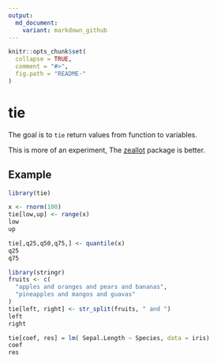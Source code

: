 ```yaml
---
output:
  md_document:
    variant: markdown_github
---
```


<!-- README.md is generated from README.Rmd. Please edit that file -->

```r
knitr::opts_chunk$set(
  collapse = TRUE,
  comment = "#>",
  fig.path = "README-"
)
```


# tie

The goal is to `tie` return values from function to variables. 

This is more of an experiment, The [zeallot](https://github.com/nteetor/zeallot)
package is better. 

## Example

```r
library(tie)

x <- rnorm(100)
tie[low,up] <- range(x)
low
up

tie[,q25,q50,q75,] <- quantile(x)
q25
q75

library(stringr)
fruits <- c(
  "apples and oranges and pears and bananas",
  "pineapples and mangos and guavas"
)
tie[left, right] <- str_split(fruits, " and ")
left
right

tie[coef, res] = lm( Sepal.Length ~ Species, data = iris)
coef
res
```
